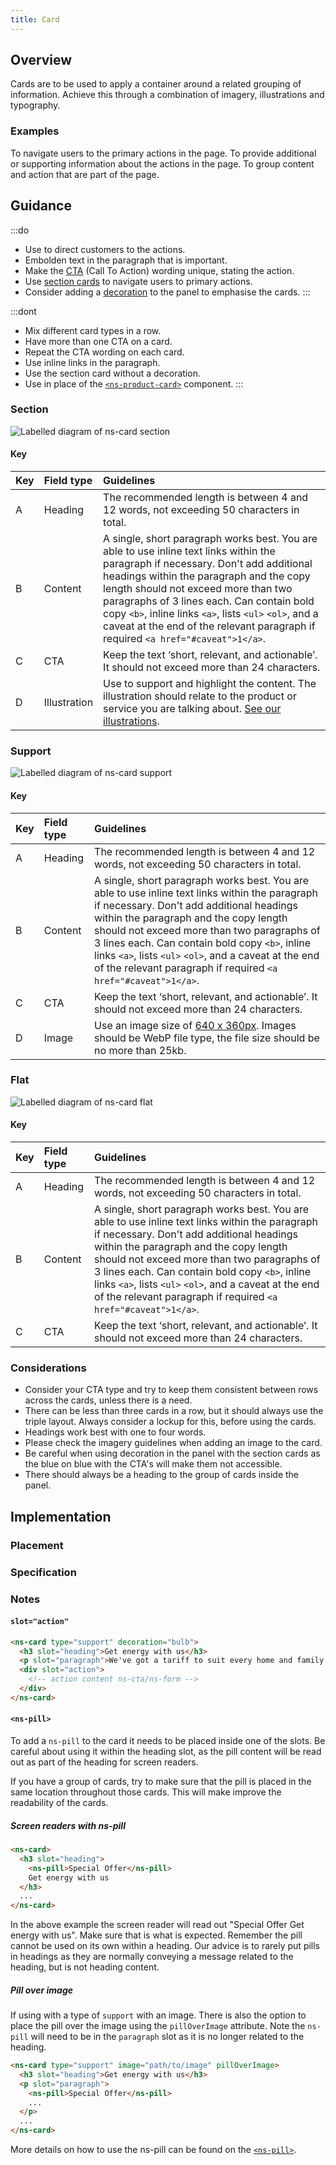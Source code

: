 ```yaml
---
title: Card
---
```




## Overview

<CompDetails name={componentName} />

Cards are to be used to apply a container around a related grouping of information. Achieve this through a combination of imagery, illustrations and typography.

### Examples

<Tabs>
  <TabItem label="Standard">
    <ExampleViewer type="standard" />
  </TabItem>
  <TabItem label="Section">
    To navigate users to the primary actions in the page.
    <ExampleViewer type="section" />
  </TabItem>
  <TabItem label="Support">
    To provide additional or supporting information about the actions in the page.
    <Tabs>
      <TabItem label="Support">
        <ExampleViewer type="support" />
      </TabItem>
      <TabItem label="with image">
        <ExampleViewer type="support-image" />
      </TabItem>
      <TabItem label="with pill over image">
        <ExampleViewer type="support-pill-over-image" />
      </TabItem>
    </Tabs>
  </TabItem>
  <TabItem label="Flat">
    To group content and action that are part of the page.
    <ExampleViewer type="flat" />
  </TabItem>
</Tabs>

## Guidance

:::do
- Use to direct customers to the actions.
- Embolden text in the paragraph that is important.
- Make the [CTA](/components/ns-cta) (Call To Action) wording unique, stating the action.
- Use [section cards](#section) to navigate users to primary actions.
- Consider adding a [decoration](/components/ns-panel/#specification-attribute-decoration) to the panel to emphasise the cards.
:::

:::dont
- Mix different card types in a row.
- Have more than one CTA on a card.
- Repeat the CTA wording on each card.
- Use inline links in the paragraph.
- Use the section card without a decoration.
- Use in place of the [`<ns-product-card>`](/components/ns-product-card) component.
:::

### Section

![Labelled diagram of ns-card section](@assets/components/ns-card/guidance-section.webp)

#### Key

| Key | Field type | Guidelines |
| :--- | :--- | :--- |
| <span class="marker">A</span> | Heading | The recommended length is between 4 and 12 words, not exceeding 50 characters in total. |
| <span class="marker">B</span> | Content | A single, short paragraph works best. You are able to use inline text links within the paragraph if necessary. Don't add additional headings within the paragraph and the copy length should not exceed more than two paragraphs of 3 lines each. Can contain bold copy `<b>`, inline links `<a>`, lists `<ul>` `<ol>`, and a caveat at the end of the relevant paragraph if required `<a href="#caveat">1</a>`. |
| <span class="marker">C</span> | CTA | Keep the text ‘short, relevant, and actionable’. It should not exceed more than 24 characters. |
| <span class="marker">D</span> | Illustration | Use to support and highlight the content. The illustration should relate to the product or service you are talking about. [See our illustrations](/guidelines/assets/#illustrations). |

### Support

![Labelled diagram of ns-card support](@assets/components/ns-card/guidance-support.webp)

#### Key

| Key | Field type | Guidelines |
| :--- | :--- | :--- |
| <span class="marker">A</span> | Heading | The recommended length is between 4 and 12 words, not exceeding 50 characters in total. |
| <span class="marker">B</span> | Content | A single, short paragraph works best. You are able to use inline text links within the paragraph if necessary. Don't add additional headings within the paragraph and the copy length should not exceed more than two paragraphs of 3 lines each. Can contain bold copy `<b>`, inline links `<a>`, lists `<ul>` `<ol>`, and a caveat at the end of the relevant paragraph if required `<a href="#caveat">1</a>`. |
| <span class="marker">C</span> | CTA | Keep the text ‘short, relevant, and actionable’. It should not exceed more than 24 characters. |
| <span class="marker">D</span> | Image | Use an image size of [640 x 360px](/guidelines/assets#640x360px). Images should be WebP file type, the file size should be no more than 25kb. |

### Flat

![Labelled diagram of ns-card flat](@assets/components/ns-card/guidance-flat.webp)

#### Key

| Key | Field type | Guidelines |
| :--- | :--- | :--- |
| <span class="marker">A</span> | Heading | The recommended length is between 4 and 12 words, not exceeding 50 characters in total. |
| <span class="marker">B</span> | Content | A single, short paragraph works best. You are able to use inline text links within the paragraph if necessary. Don't add additional headings within the paragraph and the copy length should not exceed more than two paragraphs of 3 lines each. Can contain bold copy `<b>`, inline links `<a>`, lists `<ul>` `<ol>`, and a caveat at the end of the relevant paragraph if required `<a href="#caveat">1</a>`. |
| <span class="marker">C</span> | CTA | Keep the text ‘short, relevant, and actionable’. It should not exceed more than 24 characters. |

### Considerations

- Consider your CTA type and try to keep them consistent between rows across the cards, unless there is a need.
- There can be less than three cards in a row, but it should always use the triple layout. Always consider a lockup for this, before using the cards.
- Headings work best with one to four words.
- Please check the imagery guidelines when adding an image to the card.
- Be careful when using decoration in the panel with the section cards as the blue on blue with the CTA's will make them not accessible.
- There should always be a heading to the group of cards inside the panel.

## Implementation

### Placement

<Placement name={componentName} />

### Specification

<Specification name={componentName} />

### Notes

#### `slot="action"`

```html
<ns-card type="support" decoration="bulb">
  <h3 slot="heading">Get energy with us</h3>
  <p slot="paragraph">We've got a tariff to suit every home and family.</p>
  <div slot="action">
    <!-- action content ns-cta/ns-form -->
  </div>
</ns-card>
```

#### `<ns-pill>`

To add a `ns-pill` to the card it needs to be placed inside one of the slots. Be careful about using it within the heading slot, as the pill content will be read out as part of the heading for screen readers.

If you have a group of cards, try to make sure that the pill is placed in the same location throughout those cards. This will make improve the readability of the cards.

##### Screen readers with ns-pill

```html
<ns-card>
  <h3 slot="heading">
    <ns-pill>Special Offer</ns-pill>
    Get energy with us
  </h3>
  ...
</ns-card>
```

In the above example the screen reader will read out "Special Offer Get energy with us". Make sure that is what is expected. Remember the pill cannot be used on its own within a heading. Our advice is to rarely put pills in headings as they are normally conveying a message related to the heading, but is not heading content.

##### Pill over image

If using with a type of `support` with an image. There is also the option to place the pill over the image using the `pillOverImage` attribute. Note the `ns-pill` will need to be in the `paragraph` slot as it is no longer related to the heading.

```html
<ns-card type="support" image="path/to/image" pillOverImage>
  <h3 slot="heading">Get energy with us</h3>
  <p slot="paragraph">
    <ns-pill>Special Offer</ns-pill>
    ...
  </p>
  ...
</ns-card>
```

More details on how to use the ns-pill can be found on the [`<ns-pill>`](/components/ns-pill).
